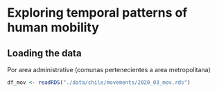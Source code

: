 # Exploring temporal patterns of human mobility


## Loading the data

Por area administrative (comunas pertenecientes a area metropolitana)

```r
df_mov <- readRDS("./data/chile/movements/2020_03_mov.rds")
```